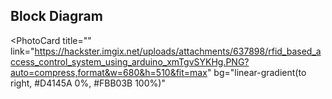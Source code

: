 ## Block Diagram

<PhotoCard
  title=""
  link="https://hackster.imgix.net/uploads/attachments/637898/rfid_based_access_control_system_using_arduino_xmTgvSYKHg.PNG?auto=compress,format&w=680&h=510&fit=max"
  bg="linear-gradient(to right, #D4145A 0%, #FBB03B 100%)"
></PhotoCard>
